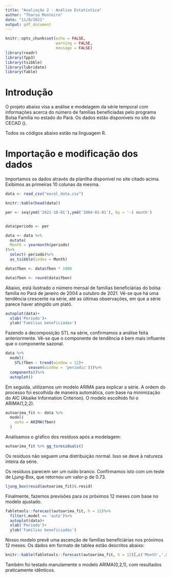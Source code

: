 ```yaml
---
title: "Avaliação 2 - Análise Estatística"
author: "Tharso Monteiro"
date: "11/8/2021"
output: pdf_document
---
```


```r
knitr::opts_chunk$set(echo = FALSE,
                      warning = FALSE,
                      message = FALSE)
library(readr)
library(fpp3)
library(tsibble)
library(lubridate)
library(fable)
```

# Introdução

O projeto abaixo visa a análise e modelagem da série temporal com informações acerca do número de famílias beneficiadas pelo programa Bolsa Família no estado do Pará. Os dados estão disponíveis no site do CECAD (\url{https://cecad.cidadania.gov.br/}).

Todos os códigos abaixo estão na linguagem R.





# Importação e modificação dos dados

Importamos os dados através da planilha disponível no site citado acima. Exibimos as primeiras 10 colunas da mesma.

```r
data <- read_csv("excel_data.csv")

knitr::kable(head(data))
```

```r
per <- seq(ymd('2021-10-01'),ymd('2004-01-01'), by = '-1 month')


data$periodo <- per

data <- data %>%
  mutate(
  Month = yearmonth(periodo)
)%>%
  select(-periodo)%>%
  as_tsibble(index = Month)

data$fben <- data$fben * 1000

data$fben <- round(data$fben)
```


Abaixo, está ilustrado o número mensal de famílias beneficiárias do bolsa família no Pará de janeiro de 2004 a outubro de 2021. Vê-se que há uma tendência crescente na série, até as últimas observações, em que a série parece haver atingido um platô.

```r
autoplot(data)+
  xlab('Período')+
  ylab('Famílias beneficiadas')
```
Fazendo a decomposição STL na série, confirmamos a análise feita anteriormente. Vê-se que o componente de tendência é bem mais influente que o componente sazonal.


```r
data %>%
  model(
    STL(fben ~ trend(window = 12)+
          season(window = 'periodic')))%>%
  components()%>%
  autoplot()
```
Em seguida, utilizamos um modelo ARIMA para explicar a série. A ordem do processo foi escolhida de maneira automática, com base na minimização do AIC (Akaike Information Criterion). O modelo escolhido foi o ARIMA(1,2,2).


```r
autoarima_fit <- data %>%
  model(
    auto = ARIMA(fben)
  )
```

Analisamos o gŕafico dos resíduos após a modelagem:

```r
autoarima_fit %>% gg_tsresiduals()
```
Os resíduos não seguem uma distribuição normal. Isso se deve à natureza inteira da série.

Os resíduos parecem ser um ruído branco. Confirmamos isto com um teste de Ljung-Box, que retornou um valor-p de 0.73.


```r
ljung_box(resid(autoarima_fit)$.resid)
```
Finalmente, fazemos previsões para os próximos 12 meses com base no modelo ajustado.


```r
fabletools::forecast(autoarima_fit, h = 12)%>%
  filter(.model == 'auto')%>%
  autoplot(data)+
  xlab('Período')+
  ylab('Famílias beneficiadas')
```
Nosso modelo prevê uma ascenção de famílias beneficiárias nos próximos 12 meses. Os dados em formato de tablea estão descritos abaixo:


```r
knitr::kable(fabletools::forecast(autoarima_fit, h = 12)[,c('Month','.mean')])
```

Também foi testado manulamente o modelo ARIMA(0,2,1), com resultados praticamente idênticos.




